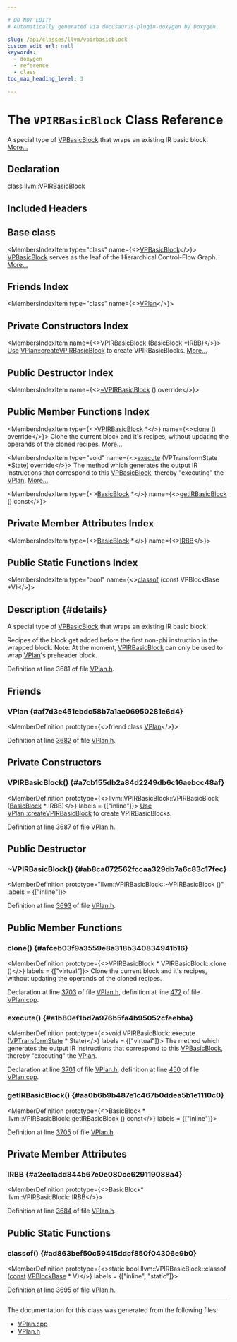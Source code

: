 ```yaml
---

# DO NOT EDIT!
# Automatically generated via docusaurus-plugin-doxygen by Doxygen.

slug: /api/classes/llvm/vpirbasicblock
custom_edit_url: null
keywords:
  - doxygen
  - reference
  - class
toc_max_heading_level: 3

---
```





# The `VPIRBasicBlock` Class Reference

<DoxygenPage pluginConfig={pluginConfig}>

A special type of <a href="/docs/api/classes/llvm/vpbasicblock">VPBasicBlock</a> that wraps an existing IR basic block. <a href="#details">More...</a>

## Declaration

<CodeBlock>class llvm::VPIRBasicBlock</CodeBlock>

## Included Headers

<IncludesList>
<IncludesListItem
  filePath="Transforms/Vectorize/VPlan.h"
  permalink="/docs/api/files/lib/lib/transforms/lib/transforms/vectorize/vplan-h"
  isLocal="true" />
</IncludesList>

## Base class

<MembersIndex>

<MembersIndexItem
  type="class"
  name={<><a href="/docs/api/classes/llvm/vpbasicblock">VPBasicBlock</a></>}>
<a href="/docs/api/classes/llvm/vpbasicblock">VPBasicBlock</a> serves as the leaf of the Hierarchical Control-Flow Graph. <a href="/docs/api/classes/llvm/vpbasicblock/#details">More...</a>
</MembersIndexItem>

</MembersIndex>

## Friends Index

<MembersIndex>

<MembersIndexItem
  type="class"
  name={<><a href="#af7d3e451ebdc58b7a1ae06950281e6d4">VPlan</a></>}>
</MembersIndexItem>

</MembersIndex>

## Private Constructors Index

<MembersIndex>

<MembersIndexItem
  name={<><a href="#a7cb155db2a84d2249db6c16aebcc48af">VPIRBasicBlock</a> (BasicBlock &#42;IRBB)</>}>
<a href="/docs/api/classes/llvm/use">Use</a> <a href="/docs/api/classes/llvm/vplan/#aa12c0d3acb3f625ee09d2919907d4067">VPlan::createVPIRBasicBlock</a> to create VPIRBasicBlocks. <a href="#a7cb155db2a84d2249db6c16aebcc48af">More...</a>
</MembersIndexItem>

</MembersIndex>

## Public Destructor Index

<MembersIndex>

<MembersIndexItem
  name={<><a href="#ab8ca072562fccaa329db7a6c83c17fec">~VPIRBasicBlock</a> () override</>}>
</MembersIndexItem>

</MembersIndex>

## Public Member Functions Index

<MembersIndex>

<MembersIndexItem
  type={<><a href="/docs/api/classes/llvm/vpirbasicblock">VPIRBasicBlock</a> &#42;</>}
  name={<><a href="#afceb03f9a3559e8a318b340834941b16">clone</a> () override</>}>
Clone the current block and it&#39;s recipes, without updating the operands of the cloned recipes. <a href="#afceb03f9a3559e8a318b340834941b16">More...</a>
</MembersIndexItem>

<MembersIndexItem
  type="void"
  name={<><a href="#a1b80ef1bd7a976b5fa4b95052cfeebba">execute</a> (VPTransformState &#42;State) override</>}>
The method which generates the output IR instructions that correspond to this <a href="/docs/api/classes/llvm/vpbasicblock">VPBasicBlock</a>, thereby &quot;executing&quot; the <a href="/docs/api/classes/llvm/vplan">VPlan</a>. <a href="#a1b80ef1bd7a976b5fa4b95052cfeebba">More...</a>
</MembersIndexItem>

<MembersIndexItem
  type={<><a href="/docs/api/classes/llvm/basicblock">BasicBlock</a> &#42;</>}
  name={<><a href="#aa0b6b9b487e1c467b0ddea5b1e1110c0">getIRBasicBlock</a> () const</>}>
</MembersIndexItem>

</MembersIndex>

## Private Member Attributes Index

<MembersIndex>

<MembersIndexItem
  type={<><a href="/docs/api/classes/llvm/basicblock">BasicBlock</a> &#42;</>}
  name={<><a href="#a2ec1add844b67e0e080ce629119088a4">IRBB</a></>}>
</MembersIndexItem>

</MembersIndex>

## Public Static Functions Index

<MembersIndex>

<MembersIndexItem
  type="bool"
  name={<><a href="#ad863bef50c59415ddcf850f04306e9b0">classof</a> (const VPBlockBase &#42;V)</>}>
</MembersIndexItem>

</MembersIndex>

## Description {#details}

A special type of <a href="/docs/api/classes/llvm/vpbasicblock">VPBasicBlock</a> that wraps an existing IR basic block.

Recipes of the block get added before the first non-phi instruction in the wrapped block. Note: At the moment, <a href="/docs/api/classes/llvm/vpirbasicblock">VPIRBasicBlock</a> can only be used to wrap <a href="/docs/api/classes/llvm/vplan">VPlan</a>&#39;s preheader block.

Definition at line 3681 of file <a href="/docs/api/files/lib/lib/transforms/lib/transforms/vectorize/vplan-h">VPlan.h</a>.

<SectionDefinition>

## Friends

### VPlan {#af7d3e451ebdc58b7a1ae06950281e6d4}

<MemberDefinition
  prototype={<>friend class <a href="/docs/api/classes/llvm/vplan">VPlan</a></>}>

Definition at line <a href="/docs/api/files/lib/lib/transforms/lib/transforms/vectorize/vplan-h/#l03682">3682</a> of file <a href="/docs/api/files/lib/lib/transforms/lib/transforms/vectorize/vplan-h">VPlan.h</a>.
</MemberDefinition>

</SectionDefinition>

<SectionDefinition>

## Private Constructors

### VPIRBasicBlock() {#a7cb155db2a84d2249db6c16aebcc48af}

<MemberDefinition
  prototype={<>llvm::VPIRBasicBlock::VPIRBasicBlock (<a href="/docs/api/classes/llvm/basicblock">BasicBlock</a> &#42; IRBB)</>}
  labels = {["inline"]}>
<a href="/docs/api/classes/llvm/use">Use</a> <a href="/docs/api/classes/llvm/vplan/#aa12c0d3acb3f625ee09d2919907d4067">VPlan::createVPIRBasicBlock</a> to create VPIRBasicBlocks.

Definition at line <a href="/docs/api/files/lib/lib/transforms/lib/transforms/vectorize/vplan-h/#l03687">3687</a> of file <a href="/docs/api/files/lib/lib/transforms/lib/transforms/vectorize/vplan-h">VPlan.h</a>.
</MemberDefinition>

</SectionDefinition>

<SectionDefinition>

## Public Destructor

### ~VPIRBasicBlock() {#ab8ca072562fccaa329db7a6c83c17fec}

<MemberDefinition
  prototype="llvm::VPIRBasicBlock::~VPIRBasicBlock ()"
  labels = {["inline"]}>

Definition at line <a href="/docs/api/files/lib/lib/transforms/lib/transforms/vectorize/vplan-h/#l03693">3693</a> of file <a href="/docs/api/files/lib/lib/transforms/lib/transforms/vectorize/vplan-h">VPlan.h</a>.
</MemberDefinition>

</SectionDefinition>

<SectionDefinition>

## Public Member Functions

### clone() {#afceb03f9a3559e8a318b340834941b16}

<MemberDefinition
  prototype={<>VPIRBasicBlock &#42; VPIRBasicBlock::clone ()</>}
  labels = {["virtual"]}>
Clone the current block and it&#39;s recipes, without updating the operands of the cloned recipes.

Declaration at line <a href="/docs/api/files/lib/lib/transforms/lib/transforms/vectorize/vplan-h/#l03703">3703</a> of file <a href="/docs/api/files/lib/lib/transforms/lib/transforms/vectorize/vplan-h">VPlan.h</a>, definition at line <a href="/docs/api/files/lib/lib/transforms/lib/transforms/vectorize/vplan-cpp/#l00472">472</a> of file <a href="/docs/api/files/lib/lib/transforms/lib/transforms/vectorize/vplan-cpp">VPlan.cpp</a>.
</MemberDefinition>

### execute() {#a1b80ef1bd7a976b5fa4b95052cfeebba}

<MemberDefinition
  prototype={<>void VPIRBasicBlock::execute (<a href="/docs/api/structs/llvm/vptransformstate">VPTransformState</a> &#42; State)</>}
  labels = {["virtual"]}>
The method which generates the output IR instructions that correspond to this <a href="/docs/api/classes/llvm/vpbasicblock">VPBasicBlock</a>, thereby &quot;executing&quot; the <a href="/docs/api/classes/llvm/vplan">VPlan</a>.

Declaration at line <a href="/docs/api/files/lib/lib/transforms/lib/transforms/vectorize/vplan-h/#l03701">3701</a> of file <a href="/docs/api/files/lib/lib/transforms/lib/transforms/vectorize/vplan-h">VPlan.h</a>, definition at line <a href="/docs/api/files/lib/lib/transforms/lib/transforms/vectorize/vplan-cpp/#l00450">450</a> of file <a href="/docs/api/files/lib/lib/transforms/lib/transforms/vectorize/vplan-cpp">VPlan.cpp</a>.
</MemberDefinition>

### getIRBasicBlock() {#aa0b6b9b487e1c467b0ddea5b1e1110c0}

<MemberDefinition
  prototype={<>BasicBlock &#42; llvm::VPIRBasicBlock::getIRBasicBlock () const</>}
  labels = {["inline"]}>

Definition at line <a href="/docs/api/files/lib/lib/transforms/lib/transforms/vectorize/vplan-h/#l03705">3705</a> of file <a href="/docs/api/files/lib/lib/transforms/lib/transforms/vectorize/vplan-h">VPlan.h</a>.
</MemberDefinition>

</SectionDefinition>

<SectionDefinition>

## Private Member Attributes

### IRBB {#a2ec1add844b67e0e080ce629119088a4}

<MemberDefinition
  prototype={<>BasicBlock&#42; llvm::VPIRBasicBlock::IRBB</>}>

Definition at line <a href="/docs/api/files/lib/lib/transforms/lib/transforms/vectorize/vplan-h/#l03684">3684</a> of file <a href="/docs/api/files/lib/lib/transforms/lib/transforms/vectorize/vplan-h">VPlan.h</a>.
</MemberDefinition>

</SectionDefinition>

<SectionDefinition>

## Public Static Functions

### classof() {#ad863bef50c59415ddcf850f04306e9b0}

<MemberDefinition
  prototype={<>static bool llvm::VPIRBasicBlock::classof (<a href="/docs/api/files/lib/lib/target/lib/target/aarch64/aarch64promoteconstant-cpp/#a90f8350fecae261c25be85d38b451bff">const</a> <a href="/docs/api/classes/llvm/vpblockbase">VPBlockBase</a> &#42; V)</>}
  labels = {["inline", "static"]}>

Definition at line <a href="/docs/api/files/lib/lib/transforms/lib/transforms/vectorize/vplan-h/#l03695">3695</a> of file <a href="/docs/api/files/lib/lib/transforms/lib/transforms/vectorize/vplan-h">VPlan.h</a>.
</MemberDefinition>

</SectionDefinition>

<hr/>

The documentation for this class was generated from the following files:

<ul>
<li><a href="/docs/api/files/lib/lib/transforms/lib/transforms/vectorize/vplan-cpp">VPlan.cpp</a></li>
<li><a href="/docs/api/files/lib/lib/transforms/lib/transforms/vectorize/vplan-h">VPlan.h</a></li>
</ul>

</DoxygenPage>
